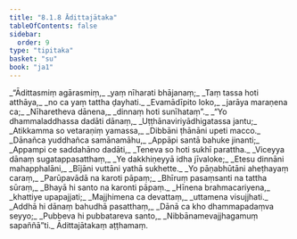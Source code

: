 ```yaml
---
title: "8.1.8 Ādittajātaka"
tableOfContents: false
sidebar:
  order: 9
type: "tipitaka"
basket: "su"
book: "ja1"
---
```



<DynamicBreadcrumb />

<Division number="69" book="ja1" bookNo="22" page="318">

<Paragraph number="1748" type="verses" book="ja1">
_“Ādittasmiṃ agārasmiṃ,_  
_yaṃ nīharati bhājanaṃ;_  
_Taṃ tassa hoti atthāya,_  
_no ca yaṃ tattha ḍayhati._  

</Paragraph>

</Division>
<Division number="70" book="ja1" bookNo="22" page="318">

<Paragraph number="1749" type="verses" book="ja1">
_Evamādīpito loko,_  
_jarāya maraṇena ca;_  
_Nīharetheva dānena,_  
_dinnaṃ hoti sunīhataṃ”._  

</Paragraph>

</Division>
<Division number="71" book="ja1" bookNo="22" page="318">

<Paragraph number="1750" type="verses" book="ja1">
_“Yo dhammaladdhassa dadāti dānaṃ,_  
_Uṭṭhānaviriyādhigatassa jantu;_  
_Atikkamma so vetaraṇiṃ yamassa,_  
_Dibbāni ṭhānāni upeti macco._  

</Paragraph>

</Division>
<Division number="72" book="ja1" bookNo="22" page="318">

<Paragraph number="1751" type="verses" book="ja1">
_Dānañca yuddhañca samānamāhu,_  
_Appāpi santā bahuke jinanti;_  
_Appampi ce saddahāno dadāti,_  
_Teneva so hoti sukhī parattha._  

</Paragraph>

</Division>
<Division number="73" book="ja1" bookNo="22" page="318">

<Paragraph number="1752" type="verses" book="ja1">
_Viceyya dānaṃ sugatappasatthaṃ,_  
_Ye dakkhiṇeyyā idha jīvaloke;_  
_Etesu dinnāni mahapphalāni,_  
_Bījāni vuttāni yathā sukhette._  

</Paragraph>

</Division>
<Division number="74" book="ja1" bookNo="22" page="318">

<Paragraph number="1753" type="verses" book="ja1">
_Yo pāṇabhūtāni aheṭhayaṃ caraṃ,_  
_Parūpavādā na karoti pāpaṃ;_  
_Bhīruṃ pasaṃsanti na tattha sūraṃ,_  
_Bhayā hi santo na karonti pāpaṃ._  

</Paragraph>

</Division>
<Division number="75" book="ja1" bookNo="22" page="318">

<Paragraph number="1754" type="verses" book="ja1">
_Hīnena brahmacariyena,_  
_khattiye upapajjati;_  
_Majjhimena ca devattaṃ,_  
_uttamena visujjhati._  

</Paragraph>

</Division>
<Division number="76" book="ja1" bookNo="22" page="318">

<Paragraph number="1755" type="verses" book="ja1">
_Addhā hi dānaṃ bahudhā pasatthaṃ,_  
_Dānā ca kho dhammapadaṃva seyyo;_  
_Pubbeva hi pubbatareva santo,_  
_Nibbānamevajjhagamuṃ sapaññā”ti._  


</Paragraph>
</Division>

<Paragraph number="1756" type="center" book="ja1">
Ādittajātakaṃ aṭṭhamaṃ.
</Paragraph>